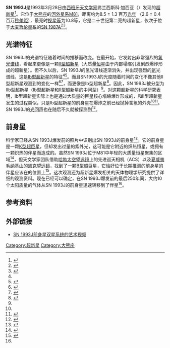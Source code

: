 {{Supernova
| name = SN 1993J
| image = [[Image:M81_wide_Galex.jpg|300px]]
|caption= [[波德星系|M81]]的紫外光照片
| epoch = [[J2000.0|J2000.0]]
| type = [[II型超新星|IIb型]] 
| SNRtype = 
| host = [[波德星系|M81]] 
| constellation = [[大熊座|大熊座]]
| ra = 09<sup>h</sup> 55<sup>m</sup> 24.775<sup>s</sup> ([[J2000|J2000]]) 
| dec = −69° 01′ 13.70″ (J2000) 
| gal = 
| discovery = 1993年3月28日
| iauc = 
| mag_v = +10.8
| distance = 8.5 ± 1.3 百万[[光年|光年]] （2.6 ± 0.4百万[[秒差距|秒差距]]）
| progenitor = 
| progenitor_type = [[红超巨星|红超巨星]]
| b-v = 
| notes = 20世纪第二亮超新星
}}
'''SN 1993J'''是1993年3月28日由[[西班牙|西班牙]][[天文学家|天文学家]]弗兰西斯科·加西亚（{{lang-es|Francisco Garcia Diaz}}）发现的[[超新星|超新星]]<ref name="iauc5731">{{cite journal| author=J. Ripero, F. Garcia, D. Rodriguez, P. Pujol, A. V. Filippenko, R. R. Treffers, Y. Paik, M. Davis, D. Schlegel, F. D. A. Hartwick, D. D. Balam, D. Zurek, R. M. Robb, P. Garnavich, B. A. Hong| title=Supernova 1993J in NGC 3031| journal=IAU Circular| year=1993| pages=1| volume=5731| bibcode=1993IAUC.5731....1R| last2=Garcia| last3=Rodriguez| last4=Pujol| last5=Filippenko| last6=Treffers| last7=Paik| last8=Davis| last9=Schlegel}}</ref>。它位于[[大熊座|大熊座]]的[[河外星系|河外星系]][[波德星系|M81]]，距离约为8.5 ± 1.3 百万[[光年|光年]] （2.6 ± 0.4百万[[秒差距|秒差距]]），最亮时[[视星等|视星等]]为10.8等，它是二十世纪第二亮的超新星，仅次于位于[[大麦哲伦星系|大麦哲伦星系]]的[[SN_1987A|SN 1987A]]<ref name="schmidtetal1993">{{cite journal| author=B. P. Schmidt, R. P. Kirshner, R. G. Eastman, R. Grashuis, I. dell'Antonio, N. Caldwell, C. Foltz, J. P. Huchra, A. A. E. Milone| title=The unusual supernova SN1993J in the galaxy M81| journal=Nature| year=1993| volume=364| issue=6438| pages=600–602| bibcode=1993Natur.364..600S| doi=10.1038/364600a0}}</ref><ref name=spacetelescope>{{Cite web |url=http://www.spacetelescope.org/news/heic0401 |title=First supernova companion star found |accessdate=2011-08-31 |archive-date=2011-11-14 |archive-url=https://web.archive.org/web/20111114003421/http://spacetelescope.org/news/heic0401/ |dead-url=no }}</ref>。 

==光谱特征==
SN 1993J的光谱特征随着时间的推移而改变。在最开始，它发射出非常强烈的[[氢|氢]][[谱线|光谱线]]，看起来更像是一颗[[II型超新星|II型超新星]]（大质量[[恒星|恒星]]由于内部塌缩引发剧烈爆炸形成的超新星）。但不久以后，SN 1993J的氢光谱线逐渐消失，并出现强烈的[[氦|氦]]光谱线，这是[[Ib和Ic超新星|Ib型超新星]]的特征<ref name="schmidtetal1993" /><ref name="filippenkoetal1993">{{cite journal| author=A. V. Filippenko, T. Matheson, L. C. Ho| title=The "Type IIb" Supernova 1993J in M81: A Close Relative of Type Ib Supernovae| journal=Astrophysical Journal Letters| year=1993| volume=415| pages=L103–L106| bibcode=1993ApJ...415L.103F| doi=10.1086/187043}}</ref>。而且SN1993J的光度随着时间的变化不像其他II型超新星观测到的变化一样<ref name="bensonetal1994">{{cite journal| author=P. J. Benson, W. Herbst, J. J> Salzer, G. Vinton, G. J. Hanson, S. J. Ratcliff, P. F. Winkler, D. M. Elmegreen, F. Chromey, C. Strom, [[Thomas_J._Balonek|T. J. Balonek]], B. G. Elmegreen| title=Light curves of SN 1993J from the Keck Northeast Astronomy Consortium| journal=Astronomical Journal| year=1994| volume=107| pages=1453–1460| bibcode=1994AJ....107.1453B| doi=10.1086/116958}}</ref><ref name="wheeleretal1993">{{cite journal| author=J. C. Wheeler, E. Barker, R. Benjamin, J. Boisseau, A. Clocchiatti, G. de Vaucouleurs, N. Gaffney, R. P. Harkness, A. M. Khokhlov, D. F. Lester, B. J> Smith, V. V. Smith, J. Tomkin| title=Early Observations of SN 1993J in M81 at McDonald Observatory| journal=Astrophysical Journal| year=1993| volume=417| pages=L71–L74| bibcode=1993ApJ...417L..71W| doi=10.1086/187097}}</ref>，而更像是Ib型超新星<ref name="richmondetal1994">{{cite journal| author=M. W. Richmond, R. R. Treffers, A. V. Filippenko, Y. Palik, B. Leibundgut, E. Schulman, C. V. Cox| title=UBVRI photometry of SN 1993J in M81: The first 120 days| journal=Astronomical Journal| year=1994| volume=107| pages=1022–1040| bibcode=1994AJ....107.1022R| doi=10.1086/116915}}</ref>。因此，SN 1993J被分型为IIb型超新星（Ib型超新星和II型超新星的中间型）<ref name="filippenkoetal1993" />。对这颗超新星的科学研究表明，Ib型超新星实际上也是通过大质量的巨星核心塌缩爆炸形成的，和II型超新星发生的过程类似，只是Ib型超新星的前身星在爆炸之前已经抛掉含氢的外壳<ref name="filippenkoetal1993" /><ref name="filippenkoetal1994">{{cite journal| author=A. V. Filippenko, T. Matheson, A. J. Barth| title=The peculiar type II supernova 1993J in M81: Transition to the nebular phase| journal=Astronomical Journal| year=1994| volume=108| pages=2220–2225| bibcode=1994AJ....108.2220F| doi=10.1086/117234}}</ref>。SN 1993J的[[光回声|光回声]]也在随后不久就被探测到<ref>{{cite journal|title=Multiple Light Echoes from Supernova 1993J|author=Sugerman, Ben and Crotts, Arlin|date=November 8, 2002|doi=10.1086/346016|journal=The Astrophysical Journal|volume=581|issue=2|pages=L97–L100|arxiv=astro-ph/0207497|bibcode = 2002ApJ...581L..97S }}</ref>。

==前身星==
科学家已经从SN 1993J爆发前的照片中识别出SN 1993J的前身星<ref name='aldering94'>{{cite journal | title = SN 1993J: The optical properties of its progenitor | journal = Astronomical Journal | year = 1994 | first = G. | last = Aldering | coauthors = R. Humphreys, M. Richmond | volume = 107 | pages = 662| doi = 10.1086/116886 | bibcode = 1994AJ....107..662A}}</ref>。它的前身星是一颗[[超巨星|K型超巨星]]，但却发出过量的紫外光，这可能是它附近的炽热恒星，或拥有一颗炽热的伴星而造成的。虽然SN 1993J位于M81中年轻的大质量恒星聚集的区域<ref name='vandyk2002'>{{cite journal | title = The Progenitor of Supernova 1993J Revisited | journal = PASP | year = 2002 | first = S.D. | last = Van Dyk | coauthors = P.M Garnavich, A.V. Filippenko, P.A. Hoflich, R.P. Kirshner, R.L. Kurucz, P. Challis | volume = 114 | issue = 802 | pages = 1322| doi = 10.1086/344382 | bibcode = 2002PASP..114.1322V|arxiv = astro-ph/0208382 }}</ref>，但天文学家团队借助[[哈勃太空望远镜|哈勃太空望远镜]]上的先进巡天相机（ACS）以及[[夏威夷|夏威夷]][[毛纳基山|毛纳基山]]的[[凯克望远镜|凯克望远镜]]，找到了一颗B型超巨星，它恰好位于长期推测的前身星的伴星应该在的位置上<ref name='maund04'>{{cite journal | doi = 10.1038/nature02161 | title = The massive binary companion star to the progenitor of supernova 1993J | journal = Nature | year = 2004 | first = J. | last = Maund | pmid = 14712269 | coauthors = S.J. Smartt, R.P. Kudritzki, P. Podsiadlowski, G.F. Gilmore | volume = 427 | issue = 6970 | pages = 129–31| id = | bibcode = 2004Natur.427..129M|arxiv = astro-ph/0401090 }}</ref>。这次观测还为超新星爆发相关的天体物理学研究提供了详细的观测资料。现在已经可以确定，在SN 1993J爆发前的最后250年间，大约10个太阳质量的气体从SN 1993J的前身星迅速转移到了伴星<ref name=spacetelescope/>。

==参考资料==
{{reflist}}

==外部链接==
* [http://www.spacetelescope.org/videos/heic0401a/ SN 1993J前身星双星系统的艺术视频]{{Wayback|url=http://www.spacetelescope.org/videos/heic0401a/ |date=20111116002204 }}

[[Category:超新星|Category:超新星]]
[[Category:大熊座|Category:大熊座]]